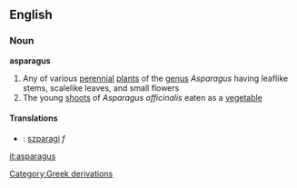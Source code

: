 ==English==
===Noun===
{{wikipedia}}
'''asparagus'''
#Any of various [[perennial]] [[plants]] of the [[genus]] ''Asparagus'' having leaflike stems, scalelike leaves, and small flowers
#The young [[shoot]]s of ''Asparagus officinalis'' eaten as a [[vegetable]]
[[Category:Greek derivations]]

====Translations====
*{{pl}}: [[szparagi]] ''f''

[[it:asparagus]]